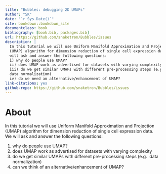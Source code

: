 ```yaml
--- 
title: "Bubbles: debugging 2D UMAPs"
author: "SK"
date: "`r Sys.Date()`"
site: bookdown::bookdown_site
documentclass: book
bibliography: [book.bib, packages.bib]
url: https://github.com/snaketron/Bubbles/issues
description: |
  In this tutorial we will use Uniform Manifold Approximation and Projection 
  (UMAP) algorithm for dimension reduction of single cell expression data. We 
  will ask and answer the following questions: 
  i) why do people use UMAP?
  ii) does UMAP work as advertised for datasets with varying complexity
  iii) do we get similar UMAPs with different pre-processing steps (e.g. 
  data normalization)
  iv) do we need an alternative/enhancement of UMAP?
link-citations: yes
github-repo: https://github.com/snaketron/Bubbles/issues
---
```


# About

In this tutorial we will use Uniform Manifold Approximation and Projection 
(UMAP) algorithm for dimension reduction of single cell expression data. We 
will ask and answer the following questions: 
  
  1. why do people use UMAP?
  2. does UMAP work as advertised for datasets with varying complexity
  3. do we get similar UMAPs with different pre-processing steps (e.g. 
  data normalization)
  4. can we think of an alternative/enhancement of UMAP?
